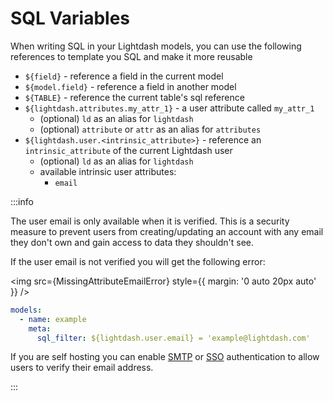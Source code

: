 
# SQL Variables

When writing SQL in your Lightdash models, you can use the following references to template you SQL and make it more
reusable

- `${field}` - reference a field in the current model
- `${model.field}` - reference a field in another model
- `${TABLE}` - reference the current table's sql reference
- `${lightdash.attributes.my_attr_1}` - a user attribute called `my_attr_1`
  - (optional) `ld` as an alias for `lightdash`
  - (optional) `attribute` or `attr` as an alias for `attributes`
- `${lightdash.user.<intrinsic_attribute>}` - reference an `intrinsic_attribute` of the current Lightdash user
  - (optional) `ld` as an alias for `lightdash`
  - available intrinsic user attributes:
    - `email`

:::info

The user email is only available when it is verified.
This is a security measure to prevent users from creating/updating an account with any email they don't own and gain access to data they shouldn't see.

If the user email is not verified you will get the following error:

<img src={MissingAttributeEmailError} style={{ margin: '0 auto 20px auto' }} />

```yaml
models:
  - name: example
    meta:
      sql_filter: ${lightdash.user.email} = 'example@lightdash.com'
```

If you are self hosting you can enable [SMTP](/self-host/customize-deployment/configure-smtp-for-lightdash-email-notifications) or [SSO](/self-host/customize-deployment/use-sso-login-for-self-hosted-lightdash) authentication to allow users to verify their email address.

:::
